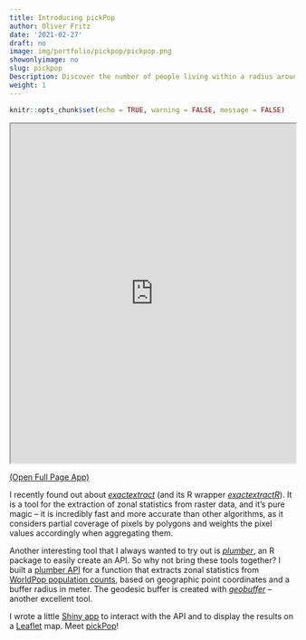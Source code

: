 ```yaml
---
title: Introducing pickPop
author: Oliver Fritz
date: '2021-02-27'
draft: no
image: img/portfolio/pickpop/pickpop.png
showonlyimage: no
slug: pickpop
Description: Discover the number of people living within a radius around any point on Earth.
weight: 1
---
```


```r
knitr::opts_chunk$set(echo = TRUE, warning = FALSE, message = FALSE)
```

<iframe src = "https://shiny.oliverfritz.de/pickpop/" width = "100%" height = "600"></iframe>

<a href="https://shiny.oliverfritz.de/pickpop/" target="_blank">(Open Full Page App)</a>

I recently found out about *[exactextract](https://github.com/isciences/exactextract){target="_blank"}* (and its R wrapper *[exactextractR](https://github.com/isciences/exactextractr){target="_blank"}*). It is a tool for the extraction of zonal statistics from raster data, and it's pure magic -- it is incredibly fast and more accurate than other algorithms, as it considers partial coverage of pixels by polygons and weights the pixel values accordingly when aggregating them.

Another interesting tool that I always wanted to try out is *[plumber](https://www.rplumber.io/){target="_blank"}*, an R package to easily create an API. So why not bring these tools together? I built a [plumber API](https://github.com/ofr1tz/plumber-api){target="_blank"} for a function that extracts zonal statistics from [WorldPop population counts](https://www.worldpop.org/geodata/listing?id=64){target="_blank"}, based on geographic point coordinates and a buffer radius in meter. The geodesic buffer is created with *[geobuffer](https://github.com/valentinitnelav/geobuffer){target="_blank"}* -- another excellent tool.

I wrote a little [Shiny app](https://github.com/ofr1tz/pickpop){target="_blank"} to interact with the API and to display the results on a [Leaflet](https://leafletjs.com/){target="_blank"} map. Meet [pickPop](https://shiny.oliverfritz.de/pickpop/){target="_blank"}!